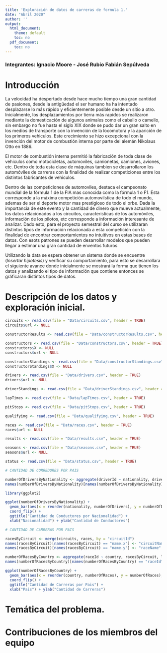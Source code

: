 ---
title: 'Exploración de datos de carreras de formula 1.'
date: "Abril 2020"
author: ''
output:
  html_document:
    theme: default
    toc: no
  pdf_document:
    toc: no
---

### Integrantes: Ignacio Moore - José Rubio Fabián Sepúlveda

# Introducción

La velocidad ha despertado desde hace mucho tiempo una gran cantidad de pasiones, desde la antigüedad el ser humano ha ha intentado desplazarse lo más rápido y eficientemente posible desde un sitio a otro. Inicialmente, los desplazamientos por tierra más rapidos se realizaron mediante la domesticación de algunos animales como el caballo o camello, sin embargo no fue hasta el siglo XIX donde se pudo dar un gran salto en los medios de transporte con la invención de la locomotora y la aparición de los primeros vehiculos. Este crecimiento se hizo excepcional con la invención del motor de combustión interna por parte del alemán Nikolaus Otto en 1886.

El motor de combustión interna permitió la fabricación de toda clase de vehiculos como motocicletas, automoviles, camionetas, camiones, aviones, etc. Dentro de toda esta clase de máquinas tambien se desarrollaron los automóviles de carreras con la finalidad de realizar competiciones entre los distintos fabricantes de vehiculos.

Dentro de las competiciones de automoviles, destaca el campeonato mundial de la fórmula 1 de la FIA mas conocida como la fórmula 1 o F1. Esta corresponde a la máxima competición automovilstica de todo el mundo, ademas de ser el deporte motor mas prestigioso de todo el orbe. Dada la importancia de este evento y la cantidad de dinero que mueve actualmente, los datos relacionados a los circuitos, caracteristicas de los automóviles, información de los pilotos, etc corresponde a información interesante de analizar. Dado esto, para el proyecto semestral del curso se utilizaran distintos tipos de información relacionada a esta competición con la finalidad de encontrar comportamientos no intuitivos en estas bases de datos. Con esots patrones se pueden desarrollar modelos que pueden llegar a estimar una gran cantidad de enventos futuros

Utilizando la data se espera obtener un sistema donde se encuentre (*Insertar hipotesis*) y verificar su comportamiento, para esto se desarrollara el siguiente avance donde inicialmente se mostrará la forma que tienen los datos y analizando el tipo de información que contiene entonces se gráficaran distintos tipos de datos.


# Descripción de los datos y exploración inicial.

```{r}
circuits <- read.csv(file = "Data/circuits.csv", header = TRUE)
circuits$url <- NULL

constructorResults <- read.csv(file = "Data/constructorResults.csv", header = TRUE)

constructors <- read.csv(file = "Data/constructors.csv", header = TRUE)
constructors$X <- NULL
constructors$url <- NULL

constructorStandings <- read.csv(file = "Data/constructorStandings.csv", header = TRUE)
constructorStandings$X <- NULL

drivers <- read.csv(file = "Data/drivers.csv", header = TRUE)
drivers$url <- NULL

driverStandings <- read.csv(file = "Data/driverStandings.csv", header = TRUE)

lapTimes <- read.csv(file = "Data/lapTimes.csv", header = TRUE)

pitStops <- read.csv(file = "Data/pitStops.csv", header = TRUE)

qualifying <- read.csv(file = "Data/qualifying.csv", header = TRUE)

races <- read.csv(file = "Data/races.csv", header = TRUE)
races$url <- NULL

results <- read.csv(file = "Data/results.csv", header = TRUE)

seasons <- read.csv(file = "Data/seasons.csv", header = TRUE)
seasons$url <- NULL

status <- read.csv(file = "Data/status.csv", header = TRUE)
```


```{r}
# CANTIDAD DE CORREDORES POR PAIS

numberOfDriversByNationality <- aggregate(driverId ~ nationality, drivers, length)
names(numberOfDriversByNationality)[names(numberOfDriversByNationality) == 'driverId'] <- 'numberOfDrivers'

library(ggplot2)

ggplot(numberOfDriversByNationality) +
  geom_bar(aes(x = reorder(nationality, numberOfDrivers), y = numberOfDrivers), stat = "identity") +
  coord_flip() +
  ggtitle("Cantidad de Conductores por Nacionalidad") +
  xlab("Nacionalidad") + ylab("Cantidad de Conductores")

```



```{r}
# CANTIDAD DE CARRERAS POR PAIS

racesByCircuit <- merge(circuits, races, by = "circuitId")
names(racesByCircuit)[names(racesByCircuit) == "name.x"] <- "circuitName"
names(racesByCircuit)[names(racesByCircuit) == "name.y"] <- "raceName"

numberOfRacesByCountry <- aggregate(raceId ~ country, racesByCircuit, length)
names(numberOfRacesByCountry)[names(numberOfRacesByCountry) == "raceId"] <- "numberOfRaces"

ggplot(numberOfRacesByCountry) +
  geom_bar(aes(x = reorder(country, numberOfRaces), y = numberOfRaces), stat = "identity") +
  coord_flip() +
  ggtitle("Cantidad de Carreras por Pais") +
  xlab("Pais") + ylab("Cantidad de Carreras")

```


# Temática del problema.



# Contribuciones de los miembros del equipo






